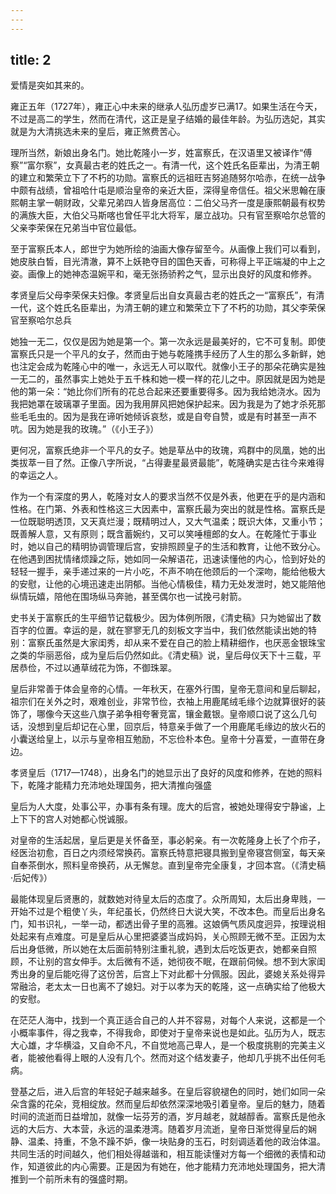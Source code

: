 ```yaml
---
---
---
```

title: 2
---



爱情是突如其来的。

雍正五年（1727年），雍正心中未来的继承人弘历虚岁已满17。如果生活在今天，不过是高二的学生，然而在清代，这正是皇子结婚的最佳年龄。为弘历选妃，其实就是为大清挑选未来的皇后，雍正煞费苦心。

理所当然，新娘出身名门。她比乾隆小一岁，姓富察氏，在汉语里又被译作“傅察”“富尔察”，女真最古老的姓氏之一。有清一代，这个姓氏名臣辈出，为清王朝的建立和繁荣立下了不朽的功勋。富察氏的远祖旺吉努追随努尔哈赤，在统一战争中颇有战绩，曾祖哈什屯是顺治皇帝的亲近大臣，深得皇帝信任。祖父米思翰在康熙朝主掌一朝财政，父辈兄弟四人皆身居高位：二伯父马齐一度是康熙朝最有权势的满族大臣，大伯父马斯喀也曾任平北大将军，屡立战功。只有官至察哈尔总管的父亲李荣保在兄弟当中官位最低。

至于富察氏本人，郎世宁为她所绘的油画大像存留至今。从画像上我们可以看到，她皮肤白皙，目光清澈，算不上妖艳夺目的国色天香，可称得上平正端凝的中上之姿。画像上的她神态温婉平和，毫无张扬骄矜之气，显示出良好的风度和修养。



孝贤皇后父母李荣保夫妇像。孝贤皇后出自女真最古老的姓氏之一“富察氏”，有清一代，这个姓氏名臣辈出，为清王朝的建立和繁荣立下了不朽的功勋，其父李荣保官至察哈尔总兵

她独一无二，仅仅是因为她是第一个。第一次永远是最美好的，它不可复制。即使富察氏只是一个平凡的女子，然而由于她与乾隆携手经历了人生的那么多新鲜，她也注定会成为乾隆心中的唯一，永远无人可以取代。就像小王子的那朵花确实是独一无二的，虽然事实上她处于五千株和她一模一样的花儿之中。原因就是因为她是他的第一朵：“她比你们所有的花总合起来还要重要得多。因为我给她浇水。因为我把她罩在玻璃罩子里面。因为我用屏风把她保护起来。因为我是为了她才杀死那些毛毛虫的。因为是我在谛听她倾诉哀愁，或是自夸自赞，或是有时甚至一声不吭。因为她是我的玫瑰。”（《小王子》）

更何况，富察氏绝非一个平凡的女子。她是草丛中的玫瑰，鸡群中的凤凰，她的出类拔萃一目了然。正像八字所说，“占得妻星最贤最能”，乾隆确实是古往今来难得的幸运之人。

作为一个有深度的男人，乾隆对女人的要求当然不仅是外表，他更在乎的是内涵和性格。在门第、外表和性格这三大因素中，富察氏最为突出的就是性格。富察氏是一位既聪明透顶，又天真烂漫；既精明过人，又大气温柔；既识大体，又重小节；既善解人意，又有原则；既含蓄婉约，又可以笑唾檀郎的女人。在乾隆忙于事业时，她以自己的精明协调管理后宫，安排照顾皇子的生活和教育，让他不致分心。在他遇到困扰情绪烦躁之际，她如同一朵解语花，迅速读懂他的内心，恰到好处的轻轻一握手，亲手递过来的一片小吃，不声不响在他颈后的一个深吻，能给他极大的安慰，让他的心境迅速走出阴郁。当他心情极佳，精力无处发泄时，她又能陪他纵情玩嬉，陪他在围场纵马奔驰，甚至偶尔也一试挽弓射箭。

史书关于富察氏的生平细节记载极少。因为体例所限，《清史稿》只为她留出了数百字的位置。幸运的是，就在寥寥无几的刻板文字当中，我们依然能读出她的特别：富察氏虽然是大家闺秀，却从来不爱在自己的脸上精耕细作，也厌恶金银珠宝之类的华丽恶俗，成为皇后后仍然如此。《清史稿》说，皇后母仪天下十三载，平居恭俭，不过以通草绒花为饰，不御珠翠。

皇后非常善于体会皇帝的心情。一年秋天，在塞外行围，皇帝无意间和皇后聊起，祖宗们在关外之时，艰难创业，非常节俭，衣袖上用鹿尾绒毛缘个边就算很好的装饰了，哪像今天这些八旗子弟争相夸奢竞富，镶金戴银。皇帝顺口说了这么几句话，没想到皇后却记在心里，回京后，特意亲手做了一个用鹿尾毛缘边的放火石的小囊送给皇上，以示与皇帝相互勉励，不忘俭朴本色。皇帝十分喜爱，一直带在身边。



孝贤皇后（1717—1748），出身名门的她显示出了良好的风度和修养，在她的照料下，乾隆才能精力充沛地处理国务，把大清推向强盛

皇后为人大度，处事公平，办事有条有理。庞大的后宫，被她处理得安宁静谧，上上下下的宫人对她都心悦诚服。

对皇帝的生活起居，皇后更是关怀备至，事必躬亲。有一次乾隆身上长了个疖子，经医治初愈，百日之内须经常换药。富察氏特意把寝具搬到皇帝寝宫侧室，每天亲自奉茶倒水，照料皇帝换药，从无懈怠。直到皇帝完全康复，才回本宫。（《清史稿·后妃传》）

最能体现皇后贤惠的，就数她对待皇太后的态度了。众所周知，太后出身卑贱，一开始不过是个粗使丫头，年纪虽长，仍然终日大说大笑，不改本色。而皇后出身名门，知书识礼，一举一动，都透出骨子里的高雅。这娘俩气质风度迥异，按理说相处起来有点难度。可是皇后从心里把婆婆当成妈妈，关心照顾无微不至。正因为太后出身低微，所以她在太后面前特别注重礼貌，遇到太后吃饭更衣，她都亲自照顾，不让别的宫女伸手。太后微有不适，她彻夜不眠，在跟前伺候。想不到大家闺秀出身的皇后能吃得了这份苦，后宫上下对此都十分佩服。因此，婆媳关系处得异常融洽，老太太一日也离不了媳妇。对于以孝为天的乾隆，这一点确实给了他极大的安慰。

在茫茫人海中，找到一个真正适合自己的人并不容易，对每个人来说，这都是一个小概率事件，得之我幸，不得我命，即使对于皇帝来说也是如此。弘历为人，既志大心雄，才华横溢，又自命不凡，不自觉地高己卑人，是一个极度挑剔的完美主义者，能被他看得上眼的人没有几个。然而对这个结发妻子，他却几乎挑不出任何毛病。

登基之后，进入后宫的年轻妃子越来越多。在皇后容貌褪色的同时，她们如同一朵朵含露的花朵，竞相绽放。然而皇后却依然深深地吸引着皇帝。皇后的魅力，随着时间的流逝而日益增加，就像一坛芬芳的酒，岁月越老，就越醇香。富察氏是他永远的大后方、大本营，永远的温柔港湾。随着岁月流逝，皇帝日渐觉得皇后的娴静、温柔、持重，不急不躁不妒，像一块贴身的玉石，时刻调适着他的政治体温。共同生活的时间越久，他们相处得越谐和，相互能读懂对方每一个细微的表情和动作，知道彼此的内心需要。正是因为有她在，他才能精力充沛地处理国务，把大清推到一个前所未有的强盛时期。